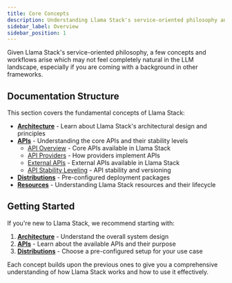 ```yaml
---
title: Core Concepts
description: Understanding Llama Stack's service-oriented philosophy and key concepts
sidebar_label: Overview
sidebar_position: 1
---
```


Given Llama Stack's service-oriented philosophy, a few concepts and workflows arise which may not feel completely natural in the LLM landscape, especially if you are coming with a background in other frameworks.

## Documentation Structure

This section covers the fundamental concepts of Llama Stack:

- **[Architecture](architecture.mdx)** - Learn about Llama Stack's architectural design and principles
- **[APIs](apis)** - Understanding the core APIs and their stability levels
  - [API Overview](apis/index.mdx) - Core APIs available in Llama Stack
  - [API Providers](apis/api_providers.mdx) - How providers implement APIs
  - [External APIs](apis/external.mdx) - External APIs available in Llama Stack
  - [API Stability Leveling](apis/api_leveling.mdx) - API stability and versioning
- **[Distributions](distributions.mdx)** - Pre-configured deployment packages
- **[Resources](resources.mdx)** - Understanding Llama Stack resources and their lifecycle

## Getting Started

If you're new to Llama Stack, we recommend starting with:

1. **[Architecture](architecture.mdx)** - Understand the overall system design
2. **[APIs](apis/index.mdx)** - Learn about the available APIs and their purpose
3. **[Distributions](distributions.mdx)** - Choose a pre-configured setup for your use case

Each concept builds upon the previous ones to give you a comprehensive understanding of how Llama Stack works and how to use it effectively.
